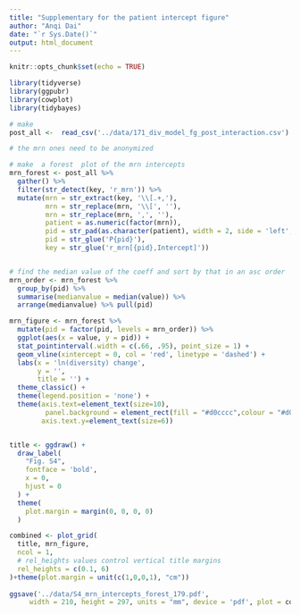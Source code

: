 ```yaml
---
title: "Supplementary for the patient intercept figure"
author: "Anqi Dai"
date: "`r Sys.Date()`"
output: html_document
---
```


```r
knitr::opts_chunk$set(echo = TRUE)
```

```r
library(tidyverse)
library(ggpubr)
library(cowplot)
library(tidybayes)
```

```r
# make 
post_all <-  read_csv('../data/171_div_model_fg_post_interaction.csv')

# the mrn ones need to be anonymized

# make  a forest  plot of the mrn intercepts
mrn_forest <- post_all %>% 
  gather() %>% 
  filter(str_detect(key, 'r_mrn')) %>% 
  mutate(mrn = str_extract(key, '\\[.+,'),
         mrn = str_replace(mrn, '\\[', ''),
         mrn = str_replace(mrn, ',', ''),
         patient = as.numeric(factor(mrn)),
         pid = str_pad(as.character(patient), width = 2, side = 'left', pad = '0') ,
         pid = str_glue('P{pid}'),
         key = str_glue('r_mrn[{pid},Intercept]')) 


# find the median value of the coeff and sort by that in an asc order
mrn_order <- mrn_forest %>% 
  group_by(pid) %>% 
  summarise(medianvalue = median(value)) %>% 
  arrange(medianvalue) %>% pull(pid)
```


```r
mrn_figure <- mrn_forest %>% 
  mutate(pid = factor(pid, levels = mrn_order)) %>% 
  ggplot(aes(x = value, y = pid)) +
  stat_pointinterval(.width = c(.66, .95), point_size = 1) +
  geom_vline(xintercept = 0, col = 'red', linetype = 'dashed') +
  labs(x = 'ln(diversity) change',
       y = '', 
       title = '') +
  theme_classic() +
  theme(legend.position = 'none') +
  theme(axis.text=element_text(size=10), 
         panel.background = element_rect(fill = "#d0cccc",colour = "#d0cccc",size = 0.5, linetype = "solid"),
        axis.text.y=element_text(size=6))


title <- ggdraw() + 
  draw_label(
    "Fig. S4",
    fontface = 'bold',
    x = 0,
    hjust = 0
  ) +
  theme(
    plot.margin = margin(0, 0, 0, 0)
  )

combined <- plot_grid(
  title, mrn_figure,
  ncol = 1,
  # rel_heights values control vertical title margins
  rel_heights = c(0.1, 6)
)+theme(plot.margin = unit(c(1,0,0,1), "cm"))
  
ggsave('../data/S4_mrn_intercepts_forest_179.pdf',  
     width = 210, height = 297, units = "mm", device = 'pdf', plot = combined, dpi = 300)
 

```